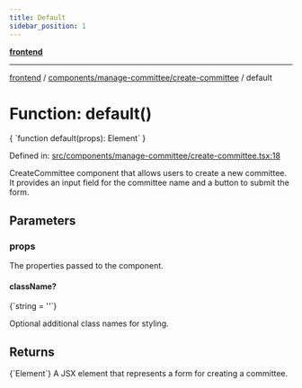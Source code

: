 ```yaml
---
title: Default
sidebar_position: 1
---
```



[**frontend**](../../../..)

***

[frontend](../../../..) / [components/manage-committee/create-committee](..) / default

# Function: default()

<CodeBlock language="ts">
{ `function default(props): Element` }
</CodeBlock>

Defined in: [src/components/manage-committee/create-committee.tsx:18](https://github.com/svsticky/CommitteeClash/blob/cf8a63ee123fe6ef8b9cc633622ca8c3bc6fa48a/frontend/src/components/manage-committee/create-committee.tsx#L18)

CreateCommittee component that allows users to create a new committee.
It provides an input field for the committee name and a button to submit the form.

## Parameters

### props

The properties passed to the component.

#### className?
<CodeBlock language="ts">
{`string = ''`}
</CodeBlock>

Optional additional class names for styling.

## Returns
<CodeBlock language="ts">
{`Element`}
</CodeBlock>
A JSX element that represents a form for creating a committee.
